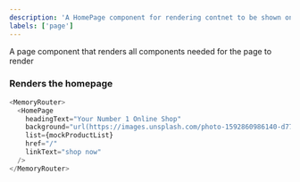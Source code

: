 ```yaml
---
description: 'A HomePage component for rendering contnet to be shown on the home page'
labels: ['page']
---
```



A page component that renders all components needed for the page to render

### Renders the homepage

```js live
<MemoryRouter>
  <HomePage
    headingText="Your Number 1 Online Shop"
    background="url(https://images.unsplash.com/photo-1592860986140-d77ede8b7116?ixid=MnwxMjA3fDB8MHxwaG90by1wYWdlfHx8fGVufDB8fHx8&ixlib=rb-1.2.1&auto=format&fit=crop&w=2100&q=80) no-repeat center center scroll"
    list={mockProductList}
    href="/"
    linkText="shop now"
  />
</MemoryRouter>
```
